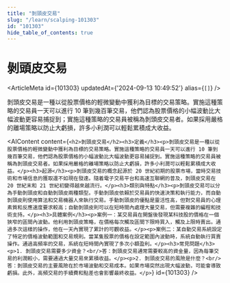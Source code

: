 ```yaml
---
title: "剝頭皮交易"
slug: "/learn/scalping-101303"
id: "101303"
hide_table_of_contents: true
---
```



# 剝頭皮交易

<ArticleMeta id={101303} updatedAt={'2024-09-13 10:49:52'} alias={`[]`} />
<div className='border-solid border-b border-t-0 my-4 border-[var(--ifm-color-gray-300)]' />

剝頭皮交易是一種以從股票價格的輕微變動中獲利為目標的交易策略。實施這種策略的交易員一天可以進行 10 筆到幾百筆交易，他們認為股票價格的小幅波動比大幅波動更容易捕捉到；實施這種策略的交易員被稱為剝頭皮交易者。如果採用嚴格的離場策略以防止大虧損，許多小利潤可以輕鬆累積成大收益。

<AIContent content={`<h2>剝頭皮交易</h2><h3>定義</h3><p>剝頭皮交易是一種以從股票價格的輕微變動中獲利為目標的交易策略。實施這種策略的交易員一天可以進行 10 筆到幾百筆交易，他們認為股票價格的小幅波動比大幅波動更容易捕捉到。實施這種策略的交易員被稱為剝頭皮交易者。如果採用嚴格的離場策略以防止大虧損，許多小利潤可以輕鬆累積成大收益。</p><h3>起源</h3><p>剝頭皮交易的概念起源於 20 世紀初期的股票市場，當時交易技術和市場信息的獲取還不如現在發達。隨着電子交易平台和高速互聯網的普及，剝頭皮交易在 20 世紀末和 21 世紀初變得越來越流行。</p><h3>類別與特點</h3><p>剝頭皮交易可以分為手動剝頭皮和自動剝頭皮兩種類型。手動剝頭皮依賴於交易員的快速決策和執行能力，而自動剝頭皮則使用算法和交易機器人來執行交易。手動剝頭皮的優點是靈活性高，但對交易員的心理素質和反應速度要求較高；自動剝頭皮則可以在短時間內處理大量交易，但需要複雜的編程和技術支持。</p><h3>具體案例</h3><p>案例一：某交易員在開盤後發現某科技股的價格在一個狹窄的區間內波動。他利用剝頭皮策略，在價格每次觸及區間下限時買入，觸及上限時賣出。通過多次這樣的操作，他在一天內實現了累計的可觀收益。</p><p>案例二：某自動交易系統設定了特定的價格波動範圍和交易規則。當某隻股票的價格在設定範圍內波動時，系統自動執行買賣操作。通過高頻率的交易，系統在短時間內實現了多次小額盈利。</p><h3>常見問題</h3><p>1. 剝頭皮交易需要多少資金？<br/>答：剝頭皮交易通常需要較高的資金量，因為每筆交易的利潤較小，需要通過大量交易來累積收益。</p><p>2. 剝頭皮交易的風險是什麼？<br/>答：剝頭皮交易的主要風險在於市場波動和交易成本。如果市場突然出現大幅波動，可能會導致虧損。此外，高頻交易的手續費和點差也會影響最終收益。</p>`} id={101303} />
